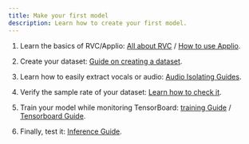 ```yaml
---
title: Make your first model
description: Learn how to create your first model.
---
```


1. Learn the basics of RVC/Applio: [All about RVC](/faq) / [How to use Applio](/beginners/interface).

2. Create your dataset: [Guide on creating a dataset](/guides/create-datasets/create-datasets).

3. Learn how to easily extract vocals or audio: [Audio Isolating Guides](/guides/audio-isolating/uvr).

4. Verify the sample rate of your dataset: [Learn how to check it](/getting-started/audio-analizer).

5. Train your model while monitoring TensorBoard: [training Guide](/getting-started/training) / [Tensorboard Guide](/getting-started/tensorboard).

6. Finally, test it: [Inference Guide](/getting-started/download-models).